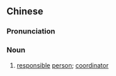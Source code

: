 {{also|责任人}}
==Chinese==
{{zh-forms|s=责任人|type=21}}

===Pronunciation===
{{zh-pron
|m=zérènrén
|c=zaak3 jam6 jan4
|cat=n
}}

===Noun===
{{zh-noun}}

# [[responsible]] [[person]]; [[coordinator]]